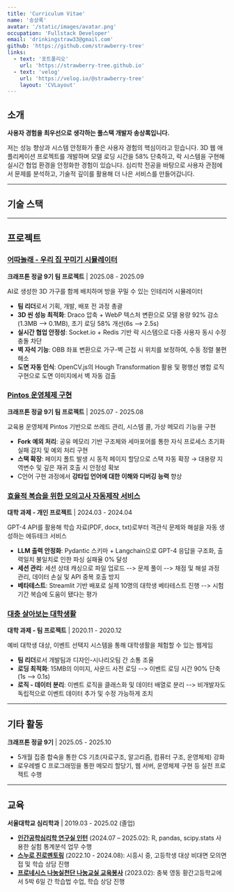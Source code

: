 ```yaml
---
title: 'Curriculum Vitae'
name: '송상록'
avatar: '/static/images/avatar.png'
occupation: 'Fullstack Developer'
email: 'drinkingstraw33@gmail.com'
github: 'https://github.com/strawberry-tree'
links:
  - text: '포트폴리오'
    url: 'https://strawberry-tree.github.io'
  - text: 'velog'
    url: 'https://velog.io/@strawberry-tree'
    layout: 'CVLayout'
---
```


## 소개

**사용자 경험을 최우선으로 생각하는 풀스택 개발자 송상록입니다.**

저는 성능 향상과 시스템 안정화가 좋은 사용자 경험의 핵심이라고 믿습니다. 3D 웹 애플리케이션 프로젝트를 개발하며 모델 로딩 시간을 58% 단축하고, 락 시스템을 구현해 실시간 협업 환경을 안정화한 경험이 있습니다. 심리학 전공을 바탕으로 사용자 관점에서 문제를 분석하고, 기술적 깊이를 활용해 더 나은 서비스를 만들어갑니다.

---

## 기술 스택

<Tag text="JavaScript" /> <Tag text="Next.js" /> <Tag text="React" /> <Tag text="TailwindCSS" />

---

## 프로젝트

### [**어따놀래 - 우리 집 꾸미기 시뮬레이터**](https://strawberry-tree.github.io/projects/wheretoput)

**크래프톤 정글 9기 팀 프로젝트** | 2025.08 - 2025.09

AI로 생성한 3D 가구를 함께 배치하며 방을 꾸밀 수 있는 인테리어 시뮬레이터

<Tag text="Next.js" /> <Tag text="React Three Fiber" /> <Tag text="OpenCV.js" /> <Tag text="Socket.io" /> <Tag text="Redis" /> <Tag text="PostgreSQL" />

- **팀 리더**로서 기획, 개발, 배포 전 과정 총괄
- **3D 씬 성능 최적화**: Draco 압축 + WebP 텍스처 변환으로 모델 용량 92% 감소(1.3MB --> 0.1MB), 초기 로딩 58% 개선(6s --> 2.5s)
- **실시간 협업 안정성**: Socket.io + Redis 기반 락 시스템으로 다중 사용자 동시 수정 충돌 차단
- **벽 자석 기능**: OBB 좌표 변환으로 가구-벽 근접 시 위치를 보정하여, 수동 정렬 불편 해소
- **도면 자동 인식**: OpenCV.js의 Hough Transformation 활용 및 평행선 병합 로직 구현으로 도면 이미지에서 벽 자동 검출

### [**Pintos 운영체제 구현**](https://strawberry-tree.github.io/projects/pintos)

**크래프톤 정글 9기 팀 프로젝트** | 2025.07 - 2025.08

교육용 운영체제 Pintos 기반으로 쓰레드 관리, 시스템 콜, 가상 메모리 기능을 구현

<Tag text="C" />

- **Fork 예외 처리**: 공유 메모리 기반 구조체와 세마포어를 통한 자식 프로세스 초기화 실패 감지 및 예외 처리 구현
- **스택 확장**: 페이지 폴트 발생 시 동적 페이지 할당으로 스택 자동 확장 → 대용량 지역변수 및 깊은 재귀 호출 시 안정성 확보
- C언어 구현 과정에서 **강타입 언어에 대한 이해와 디버깅 능력** 향상

### [**효율적 복습을 위한 모의고사 자동제작 서비스**](https://strawberry-tree.github.io/projects/test-maker)

**대학 과제 - 개인 프로젝트** | 2024.03 - 2024.04

GPT-4 API를 활용해 학습 자료(PDF, docx, txt)로부터 객관식 문제와 해설을 자동 생성하는 에듀테크 서비스

<Tag text="Python" /> <Tag text="Langchain" /> <Tag text="Streamlit" /> <Tag text="Pydantic" />

- **LLM 출력 안정화**: Pydantic 스키마 + Langchain으로 GPT-4 응답을 구조화, 출력일치 불일치로 인한 파싱 실패율 0% 달성
- **세션 관리**: 세션 상태 캐싱으로 파일 업로드 --> 문제 풀이 --> 채점 및 해설 과정 관리, 데이터 손실 및 API 중복 호출 방지
- **베타테스트**: Streamlit 기반 배포로 실제 10명의 대학생 베타테스트 진행 --> 시험 기간 복습에 도움이 됐다는 평가

### [**대충 살아보는 대학생활**](https://strawberry-tree.github.io/projects/college-life-game)

**대학 과제 - 팀 프로젝트** | 2020.11 - 2020.12

예비 대학생 대상, 이벤트 선택지 시스템을 통해 대학생활을 체험할 수 있는 웹게임

<Tag text="p5.js" /> <Tag text="JavaScript" />

- **팀 리더**로서 개발팀과 디자인-시나리오팀 간 소통 조율
- **로딩 최적화**: 15MB의 이미지, 사운드 사전 로딩 --> 이벤트 로딩 시간 90% 단축(1s --> 0.1s)
- **로직 - 데이터 분리**: 이벤트 로직을 클래스화 및 데이터 배열로 분리 --> 비개발자도 독립적으로 이벤트 데이터 추가 및 수정 가능하게 조치

---

## 기타 활동

**크래프톤 정글 9기** | 2025.05 - 2025.10

- 5개월 집중 합숙을 통한 CS 기초(자료구조, 알고리즘, 컴퓨터 구조, 운영체제) 강화
- 로우레벨 C 프로그래밍을 통한 메모리 할당기, 웹 서버, 운영체제 구현 등 실전 프로젝트 수행

---

## 교육

**서울대학교 심리학과** | 2019.03 - 2025.02 (졸업)

- [**인간공학심리학 연구실 인턴**](https://hfpsych.snu.ac.kr) (2024.07 – 2025.02): R, pandas, scipy.stats 사용한 실험 통계분석 업무 수행
- [**스누로 진로멘토링**](https://educenter.snu.ac.kr/%EC%8A%A4%EB%88%84%EB%A1%9C/) (2022.10 - 2024.08): 시흥시 중, 고등학생 대상 비대면 모의면접 및 학습 상담 진행
- [**프로네시스 나눔실천단 나눔교실 교육봉사**](https://www.instagram.com/snu_phronesis/) (2023.02): 충북 영동 황간고등학교에서 5박 6일 간 학습법 수업, 학습 상담 진행
